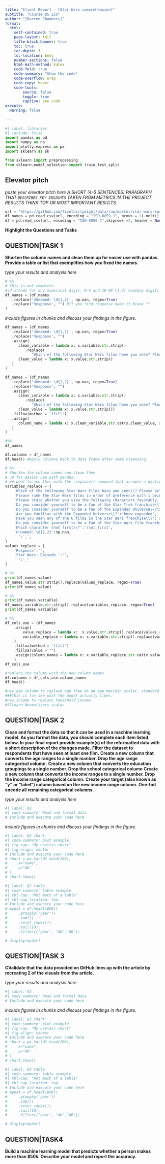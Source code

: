 ```yaml
---
title: "Client Report - [Star Wars comprehension]"
subtitle: "Course DS 250"
author: "[Darren Chambers]"
format:
  html:
    self-contained: true
    page-layout: full
    title-block-banner: true
    toc: true
    toc-depth: 3
    toc-location: body
    number-sections: false
    html-math-method: katex
    code-fold: true
    code-summary: "Show the code"
    code-overflow: wrap
    code-copy: hover
    code-tools:
        source: false
        toggle: true
        caption: See code
execute: 
  warning: false
    
---
```


```python
#| label: libraries
#| include: false
import pandas as pd
import numpy as np
import plotly.express as px
import sklearn as sk
```
```python
from sklearn import preprocessing
from sklearn.model_selection import train_test_split
```


## Elevator pitch

_paste your elevator pitch here_
_A SHORT (4-5 SENTENCES) PARAGRAPH THAT `DESCRIBES KEY INSIGHTS` TAKEN FROM METRICS IN THE PROJECT RESULTS THINK TOP OR MOST IMPORTANT RESULTS._

```python

url = 'https://github.com/fivethirtyeight/data/raw/master/star-wars-survey/StarWars.csv'
df_names = pd.read_csv(url, encoding = "ISO-8859-1", nrows = 1).melt()
df = pd.read_csv(url, encoding = "ISO-8859-1",skiprows =2, header = None )
```

__Highlight the Questions and Tasks__

## QUESTION|TASK 1

__Shorten the column names and clean them up for easier use with pandas. Provide a table or list that exemplifies how you fixed the names.__

_type your results and analysis here_

```python
# %%
# this is not complete.
#\d stands for any numerical digit, 0-9 and 10-99 {1,2} howmany digits in a row so {1,3} is 1 - 999
df_names = (df_names
   .replace('Unnamed: \d{1,2}', np.nan, regex=True)
   .replace('Response', "") #If you find response make it blank ""
)

```

_include figures in chunks and discuss your findings in the figure._

```python
df_names = (df_names
   .replace('Unnamed: \d{1,2}', np.nan, regex=True)
   .replace('Response', "")
   .assign(
      clean_variable = lambda x: x.variable.str.strip()
         .replace(
            'Which of the following Star Wars films have you seen? Please select all that apply.','seen'),
      clean_value = lambda x: x.value.str.strip()
   )
)
```


```python
df_names = (df_names
   .replace('Unnamed: \d{1,2}', np.nan, regex=True)
   .replace('Response', "")
   .assign(
      clean_variable = lambda x: x.variable.str.strip()
         .replace(
            'Which of the following Star Wars films have you seen? Please select all that apply.','seen'),
      clean_value = lambda x: x.value.str.strip())
   .fillna(method = 'ffill')
   .assign(
      column_name = lambda x: x.clean_variable.str.cat(x.clean_value, sep = "__"),
   )
)

```

```python
#%%
df_names
```
```python
df.columns = df_names
df.head() #Apply columns back to data frame after some cleansing. 
```
```python
# %%
# Shorten the column names and clean them 
# up for easier use with pandas.
# we want to use this with the .replace() command that accepts a dictionary.
variables_replace = {
    'Which of the following Star Wars films have you seen\\? Please select all that apply\\.':'seen',
    'Please rank the Star Wars films in order of preference with 1 being your favorite film in the franchise and 6 being your least favorite film.':'rank',
    'Please state whether you view the following characters favorably, unfavorably, or are unfamiliar with him/her.':'view',
    'Do you consider yourself to be a fan of the Star Trek franchise\\?':'star_trek_fan',
    'Do you consider yourself to be a fan of the Expanded Universe\\?\x8c&aelig;':'expanded_fan',
    'Are you familiar with the Expanded Universe\\?':'know_expanded',
    'Have you seen any of the 6 films in the Star Wars franchise\\?':'seen_any',
    'Do you consider yourself to be a fan of the Star Wars film franchise\\?':'star_wars_fans',
    'Which character shot first\\?':'shot_first',
    'Unnamed: \d{1,2}':np.nan,
    ' ':'_',
}
values_replace = {
    'Response':'',
    'Star Wars: Episode ':'',
    ' ':'_'
}
```
```python
# %%
print(df_names.value)
df_names.value.str.strip().replace(values_replace, regex=True)
print(df_names.value)
```
```python
# %%
print(df_names.variable)
df_names.variable.str.strip().replace(variables_replace, regex=True)
print(df_names.variable)
```
```python
# %%
df_cols_use = (df_names
    .assign(
        value_replace = lambda x:  x.value.str.strip().replace(values_replace, regex=True),
        variable_replace = lambda x: x.variable.str.strip().replace(variables_replace, regex=True)
    )
    .fillna(method = 'ffill')
    .fillna(value = "")
    .assign(column_names = lambda x: x.variable_replace.str.cat(x.value_replace, sep = "__").str.strip('__').str.lower())
    )
df_cols_use
```
```python
#replace the colums with the new column names
df.columns = df_cols_use.column_names
df.head()
```

```python
#new_age column to replace age then do an age max/min scalar, standard
###This is too see what the model actually likes. 
#new_income to replace household_income
#SClearn Normalizers scalar
```


## QUESTION|TASK 2

__Clean and format the data so that it can be used in a machine learning model. As you format the data, you should complete each item listed below. In your final report provide example(s) of the reformatted data with a short description of the changes made.__
__Filter the dataset to respondents that have seen at least one film.__
__Create a new column that converts the age ranges to a single number. Drop the age range categorical column.__
__Create a new column that converts the education groupings to a single number. Drop the school categorical column__
__Create a new column that converts the income ranges to a single number. Drop the income range categorical column.__
__Create your target (also known as “y” or “label”) column based on the new income range column.__
__One-hot encode all remaining categorical columns.__

_type your results and analysis here_

```python
#| label: Q2
#| code-summary: Read and format data
# Include and execute your code here


```

_include figures in chunks and discuss your findings in the figure._

```python
#| label: Q2 chart
#| code-summary: plot example
#| fig-cap: "My useless chart"
#| fig-align: center
# Include and execute your code here
# chart = px.bar(df.head(200),
#     x="name", 
#     y="AK"
# )
# chart.show()
```


```python
#| label: Q2 table
#| code-summary: table example
#| tbl-cap: "Not much of a table"
#| tbl-cap-location: top
# Include and execute your code here
# mydat = df.head(1000)\
#     .groupby('year')\
#     .sum()\
#     .reset_index()\
#     .tail(10)\
#     .filter(["year", "AK","AR"])

# display(mydat)

```


## QUESTION|TASK 3

__CValidate that the data provided on GitHub lines up with the article by recreating 2 of the visuals from the article.__

_type your results and analysis here_

```python
#| label: Q3
#| code-summary: Read and format data
# Include and execute your code here


```

_include figures in chunks and discuss your findings in the figure._

```python
#| label: Q3 chart
#| code-summary: plot example
#| fig-cap: "My useless chart"
#| fig-align: center
# Include and execute your code here
# chart = px.bar(df.head(200),
#     x="name", 
#     y="AK"
# )
# chart.show()
```


```python
#| label: Q3 table
#| code-summary: table example
#| tbl-cap: "Not much of a table"
#| tbl-cap-location: top
# Include and execute your code here
# mydat = df.head(1000)\
#     .groupby('year')\
#     .sum()\
#     .reset_index()\
#     .tail(10)\
#     .filter(["year", "AK","AR"])

# display(mydat)

```

## QUESTION|TASK4

__Build a machine learning model that predicts whether a person makes more than $50k. Describe your model and report the accuracy.__